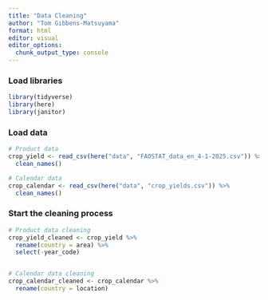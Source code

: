 ```yaml
---
title: "Data Cleaning"
author: "Tom Gibbens-Matsuyama"
format: html
editor: visual
editor_options: 
  chunk_output_type: console
---
```


### Load libraries

```r
library(tidyverse)
library(here)
library(janitor)
```

### Load data

```r

# Product data
crop_yield <- read_csv(here("data", "FAOSTAT_data_en_4-1-2025.csv")) %>% 
  clean_names()

# Calendar data
crop_calendar <- read_csv(here("data", "crop_yields.csv")) %>% 
  clean_names()
```

### Start the cleaning process

```r

# Product data cleaning
crop_yield_cleaned <- crop_yield %>% 
  rename(country = area) %>% 
  select(-year_code)


# Calendar data cleaning
crop_calendar_cleaned <- crop_calendar %>% 
  rename(country = location)
```
